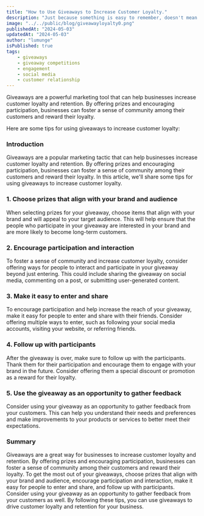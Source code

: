 ```yaml
---
title: "How to Use Giveaways to Increase Customer Loyalty."
description: "Just because something is easy to remember, doesn't mean it's true. How stories and memory cloud judgement and strategies to overcome and make informed decisions."
image: "../../public/blog/giveawayloyalty0.png"
publishedAt: "2024-05-03"
updatedAt: "2024-05-03"
author: "lumunge"
isPublished: true
tags:
    - giveaways
    - giveaway competitions
    - engagement
    - social media
    - customer relationship
---
```


Giveaways are a powerful marketing tool that can help businesses increase customer loyalty and retention. By offering prizes and encouraging participation, businesses can foster a sense of community among their customers and reward their loyalty.

Here are some tips for using giveaways to increase customer loyalty:

### Introduction
Giveaways are a popular marketing tactic that can help businesses increase customer loyalty and retention. By offering prizes and encouraging participation, businesses can foster a sense of community among their customers and reward their loyalty. In this article, we'll share some tips for using giveaways to increase customer loyalty.

### 1. Choose prizes that align with your brand and audience
When selecting prizes for your giveaway, choose items that align with your brand and will appeal to your target audience. This will help ensure that the people who participate in your giveaway are interested in your brand and are more likely to become long-term customers.

### 2. Encourage participation and interaction
To foster a sense of community and increase customer loyalty, consider offering ways for people to interact and participate in your giveaway beyond just entering. This could include sharing the giveaway on social media, commenting on a post, or submitting user-generated content.

### 3. Make it easy to enter and share
To encourage participation and help increase the reach of your giveaway, make it easy for people to enter and share with their friends. Consider offering multiple ways to enter, such as following your social media accounts, visiting your website, or referring friends.

### 4. Follow up with participants
After the giveaway is over, make sure to follow up with the participants. Thank them for their participation and encourage them to engage with your brand in the future. Consider offering them a special discount or promotion as a reward for their loyalty.

### 5. Use the giveaway as an opportunity to gather feedback
Consider using your giveaway as an opportunity to gather feedback from your customers. This can help you understand their needs and preferences and make improvements to your products or services to better meet their expectations.

### Summary
Giveaways are a great way for businesses to increase customer loyalty and retention. By offering prizes and encouraging participation, businesses can foster a sense of community among their customers and reward their loyalty. To get the most out of your giveaways, choose prizes that align with your brand and audience, encourage participation and interaction, make it easy for people to enter and share, and follow up with participants. Consider using your giveaway as an opportunity to gather feedback from your customers as well. By following these tips, you can use giveaways to drive customer loyalty and retention for your business.